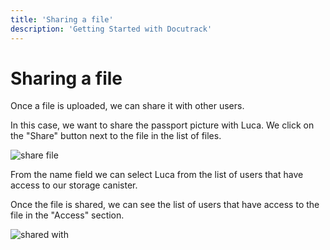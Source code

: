 ```yaml
---
title: 'Sharing a file'
description: 'Getting Started with Docutrack'
---
```

# Sharing a file

Once a file is uploaded, we can share it with other users.

In this case, we want to share the passport picture with Luca. We click on the "Share" button next to the file in the list of files.

![share file](https://github.com/icp-hub-it/ic-docutrack/raw/main/docs/images/get-started-share.png)

From the name field we can select Luca from the list of users that have access to our storage canister.

Once the file is shared, we can see the list of users that have access to the file in the "Access" section.

![shared with](https://github.com/icp-hub-it/ic-docutrack/raw/main/docs/images/get-started-shared.png)
